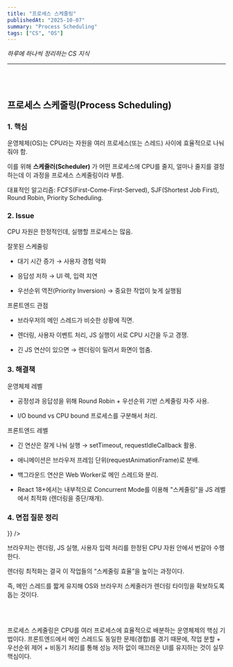 ```yaml
---
title: "프로세스 스케줄링"
publishedAt: "2025-10-07"
summary: "Process Scheduling"
tags: ["CS", "OS"]
---
```


_하루에 하나씩 정리하는 CS 지식_

---

<br></br>

## 프로세스 스케줄링(Process Scheduling)

### 1. 핵심

운영체제(OS)는 CPU라는 자원을 여러 프로세스(또는 스레드) 사이에 효율적으로 나눠줘야 함.

이를 위해 **스케줄러(Scheduler)** 가 어떤 프로세스에 CPU를 줄지, 얼마나 줄지를 결정하는데 이 과정을 프로세스 스케줄링이라 부름.

대표적인 알고리즘: FCFS(First-Come-First-Served), SJF(Shortest Job First), Round Robin, Priority Scheduling.

### 2. Issue

CPU 자원은 한정적인데, 실행할 프로세스는 많음.

잘못된 스케줄링

- 대기 시간 증가 → 사용자 경험 악화

- 응답성 저하 → UI 렉, 입력 지연

- 우선순위 역전(Priority Inversion) → 중요한 작업이 늦게 실행됨

프론트엔드 관점

- 브라우저의 메인 스레드가 비슷한 상황에 직면.

- 렌더링, 사용자 이벤트 처리, JS 실행이 서로 CPU 시간을 두고 경쟁.

- 긴 JS 연산이 있으면 → 렌더링이 밀려서 화면이 멈춤.

### 3. 해결책

운영체제 레벨

- 공정성과 응답성을 위해 Round Robin + 우선순위 기반 스케줄링 자주 사용.

- I/O bound vs CPU bound 프로세스를 구분해서 처리.

프론트엔드 레벨

- 긴 연산은 잘게 나눠 실행 → setTimeout, requestIdleCallback 활용.

- 애니메이션은 브라우저 프레임 단위(requestAnimationFrame)로 분배.

- 백그라운드 연산은 Web Worker로 메인 스레드와 분리.

- React 18+에서는 내부적으로 Concurrent Mode를 이용해 "스케줄링"을 JS 레벨에서 최적화 (렌더링을 중단/재개).

### 4. 면접 질문 정리

<QA children="프로세스 스케줄링과 JS 이벤트 루프의 차이점을 설명해보세요" />

<Table
  data={{
    headers: ["구분", "프로세스 스케줄링", "이벤트 루프"],
    rows: [
      ["주체", "OS (커널)", "JS 런타임 (브라우저, Node.js)"],
      ["대상", "여러 프로세스/스레드", "한 스레드 안의 여러 태스크"],
      ["방식", "선점형(preemptive)", "협력형(cooperative)"],
      ["오버헤드", "큼 (Context Switching)", "작음 (콜백 실행)"],
    ],

}}
/>

<QA children="렌더링 최적화는 결국 어떤 스케줄링 문제를 해결하는 건가요?" />

브라우저는 렌더링, JS 실행, 사용자 입력 처리를 한정된 CPU 자원 안에서 번갈아 수행한다.

렌더링 최적화는 결국 이 작업들의 “스케줄링 효율”을 높이는 과정이다.

즉, 메인 스레드를 짧게 유지해 OS와 브라우저 스케줄러가 렌더링 타이밍을 확보하도록 돕는 것이다.

<br></br>

<Info isIcon={false}>
  프로세스 스케줄링은 CPU를 여러 프로세스에 효율적으로 배분하는 운영체제의 핵심
  기법이다. 프론트엔드에서 메인 스레드도 동일한 문제(경합)를 겪기 때문에, 작업
  분할 + 우선순위 제어 + 비동기 처리를 통해 성능 저하 없이 매끄러운 UI를
  유지하는 것이 실무 핵심이다.
</Info>
